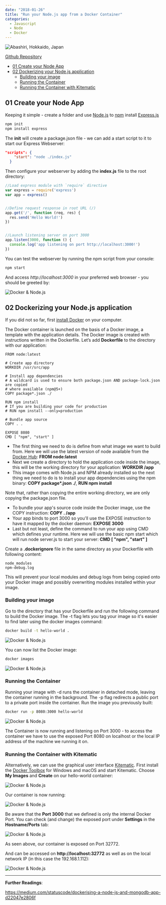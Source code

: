 ```yaml
---
date: "2018-01-26"
title: "Run your Node.js app from a Docker Container"
categories:
  - Javascript
  - Node
  - Docker
---
```


![Abashiri, Hokkaido, Japan](./photo-11626710613_fd6faa15ae_o.png)

[Github Repository](https://github.com/mpolinowski/node-express-docker-starter)


- [01 Create your Node App](#01-create-your-node-app)
- [02 Dockerizing your Node.js application](#02-dockerizing-your-nodejs-application)
  - [Building your image](#building-your-image)
  - [Running the Container](#running-the-container)
  - [Running the Container with Kitematic](#running-the-container-with-kitematic)


## 01 Create your Node App

Keeping it simple - create a folder and use [Node.js](https://nodejs.org) to [npm](https://npmjs.com/package/cylon) install [Express.js](https://expressjs.com)

```bash
npm init
npm install express
```

The __init__ will create a package.json file - we can add a start script to it to start our Express Webserver:

```json
"scripts": {
    "start": "node ./index.js"
  }
```

Then configure your webserver by adding the __index.js__ file to the root directory:


```js
//Load express module with `require` directive
var express = require('express')
var app = express()


//Define request response in root URL (/)
app.get('/', function (req, res) {
  res.send('Hello World!')
})


//Launch listening server on port 3000
app.listen(3000, function () {
  console.log('app listening on port http://localhost:3000!')
})
```

You can test the webserver by running the npm script from your console:


```bash
npm start
```

And access _http://localhost:3000_ in your preferred web browser - you should be greeted by:


![Docker & Node.js](./docker_01.png)


## 02 Dockerizing your Node.js application

If you did not so far, first [install Docker](https://docs.docker.com/install/) on your computer.


The Docker container is launched on the basis of a Docker image, a template with the application details. The Docker image is created with instructions written in the Dockerfile. Let’s add __Dockerfile__ to the directory with our application:


```docker
FROM node:latest

# Create app directory
WORKDIR /usr/src/app

# Install app dependencies
# A wildcard is used to ensure both package.json AND package-lock.json are copied
# where available (npm@5+)
COPY package*.json ./

RUN npm install
# If you are building your code for production
# RUN npm install --only=production

# Bundle app source
COPY . .

EXPOSE 8080
CMD [ "npm", "start" ]
```


* The first thing we need to do is define from what image we want to build from. Here we will use the latest version of node available from the [Docker Hub](https://hub.docker.com/): __FROM node:latest__
* Next we create a directory to hold the application code inside the image, this will be the working directory for your application: __WORKDIR /app__
* This image comes with Node.js and NPM already installed so the next thing we need to do is to install your app dependencies using the npm binary: __COPY package*.json ./__, __RUN npm install__

Note that, rather than copying the entire working directory, we are only copying the package.json file.

* To bundle your app's source code inside the Docker image, use the COPY instruction: __COPY . /app__
* Your app binds to port 3000 so you'll use the EXPOSE instruction to have it mapped by the docker daemon: __EXPOSE 3000__
* Last but not least, define the command to run your app using CMD which defines your runtime. Here we will use the basic npm start which will run node server.js to start your server: __CMD [ "npm", "start" ]__


Create a __.dockerignore__ file in the same directory as your Dockerfile with following content:


```
node_modules
npm-debug.log
```

This will prevent your local modules and debug logs from being copied onto your Docker image and possibly overwriting modules installed within your image.


### Building your image

Go to the directory that has your Dockerfile and run the following command to build the Docker image. The -t flag lets you tag your image so it's easier to find later using the docker images command: 


```bash
docker build -t hello-world .
```


![Docker & Node.js](./docker_02.png)


You can now list the Docker image:


```bash
docker images
```


![Docker & Node.js](./docker_03.png)


### Running the Container

Running your image with -d runs the container in detached mode, leaving the container running in the background. The -p flag redirects a public port to a private port inside the container. Run the image you previously built:


```bash
docker run -p 8080:3000 hello-world
```


![Docker & Node.js](./docker_04.png)


The Container is now running and listening on Port 3000 - to access the container we have to use the exposed Port 8080 on localhost or the local IP address of the machine we running it on.


### Running the Container with Kitematic

Alternatively, we can use the graphical user interface [Kitematic](https://kitematic.com). First install the [Docker Toolbox](https://docker.com/toolbox) for Windows and macOS and start Kitematic. Choose __My Images__ and __Create__ on our hello-world container:


![Docker & Node.js](./docker_05.png)


Our container is now running:


![Docker & Node.js](./docker_06.png)


Be aware that the __Port 3000__ that we defined is only the internal Docker Port. You can check (and change) the exposed port under __Settings__ in the __Hostname/Ports__ tab:


![Docker & Node.js](./docker_07.png)


As seen above, our container is exposed on Port 32772.


And can be accessed on __http://localhost:32772__ as well as on the local network IP (in this case the 192.168.1.112):


![Docker & Node.js](./docker_08.png)











---
__Further Readings__:

https://medium.com/statuscode/dockerising-a-node-js-and-mongodb-app-d22047e2806f